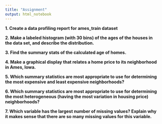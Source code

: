 ```yaml
---
title: "Assignment"
output: html_notebook
---
```


**1. Create a data profiling report for ames_train dataset**

**2. Make a labeled histogram (with 30 bins) of the ages of the houses in the data set, and describe the distribution.**

**3. Find the summary stats of the calculated age of homes.**

**4. Make a graphical display that relates a home price to its neighborhood in Ames, Iowa.**

**5. Which summary statistics are most appropriate to use for determining the most expensive and least expensive neighborhoods?**

**6. Which summary statistics are most appropriate to use for determining the most heterogeneous (having the most variation in housing price) neighborhoods?**

**7. Which variable has the largest number of missing values? Explain why it makes sense that there are so many missing values for this variable.**










